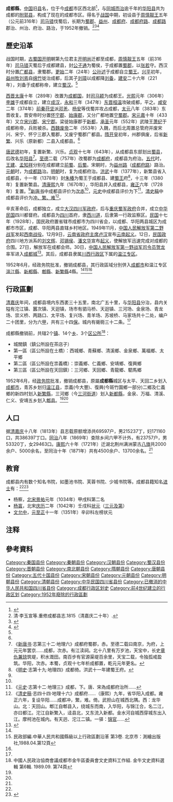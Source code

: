 {{expand|time=2010-05-16T13:31:02+00:00}}
{{Infobox China County
|county          = 成都县
|Photo           = <!-- 代表照片 -->
|imagesize       = <!-- 照片尺寸 -->
|Photoname       = <!-- 照片说明 -->
|nickname        = <!-- 简称 -->
|Othername       = <!-- 别称 -->
|Oldname         = <!-- 旧称 -->
|nameorigin      = 一年而所居成聚，二年成邑，三年成都
|map             = <!-- 区县在上级行政区内位置的地图 -->
|mapsize         = <!-- 地图尺寸 -->
|map_caption     = <!-- 地图说明 -->
|mapofstate      = <!-- 所属省级行政区的地理位置 -->
|state           = <!-- 所属省级行政区名 -->
 
<!-- 概览 -->
|Belong          = [[川西行政区|川西行政区]][[温江专区|温江专区]]
|Types           = [[县|县]]
|admincode       = <!-- 行政区划代码 -->
|founded         = [[东周|周]][[周慎靓王|慎靓王]]五年（公元前316年）
|dissolved       = 1952年
|neighbor        = <!-- 毗邻 -->
|seat            = <!-- 政府所在地  -->
|officerTitle    = 县委书记
|officer         = <!-- 首长/区长名字 -->
|officerTitle2   = 县长
|officer2        = <!-- 首长名字2 -->
|division        = 16
|town            = 2
|township        = 14
|subdistrict     = <!-- 街道数 -->
|hall            = 3
|spirit          = <!-- 城市精神 -->
|dialect         = [[西南官话|西南官话]][[成渝片|成渝片]]
|nation          = <!-- 民族比例 -->
 
<!-- 地理 -->
|coordinate      = <!-- 经纬度 -->
|area_total      = 
|area_urban      = <!-- 市区总面积（勿带单位：平方千米） -->
|elevation       = <!-- 海拔 -->
|L river         = <!-- 最长河流 -->
|L Lakes         = <!-- 最大湖泊 -->
|climate         = <!-- 气候类型 -->
|temperature_mean= <!-- 年平均气温 -->
|Precipitation   = <!-- 年降水量 -->
|Sunshine hrs    = <!-- 年日照时数 -->
 
<!-- 人口及经济 -->
|census yr       = <!-- 总人口统计年份 -->
|population_total= <!-- 总人口（勿带单位：万人） -->
|Housepop        = <!-- 户籍人口 -->
|Repop           = <!-- 常住人口 -->
|population_urban= <!-- 市区人口 -->
|population_density= <!-- 人口密度 -->
|density_urban   = <!-- 城区人口密度 -->
|GDP             = <!-- 国内生产总值（勿带单位：元人民币） -->
|GDPPC           = <!-- 人均GDP（勿带单位：元人民币） -->
|GDP as of       = <!-- GDP统计年份 -->
 
<!-- 其他 -->
|time_zone       = UTC+8（[[东八区|东八区]]）
|footnotes       = 注：行政区划数据来自1952年
}}
'''成都縣'''，[[中国|中国]]旧[[县|县]]名，位于今[[成都市|成都]]市区西北部<ref>{{Cite news|url=http://www.cdwb.com.cn/html/2016-12/30/content_2347497.htm|title=华阳当初是古蜀国“三都”之一 曾是“四川首县” 管辖区域直到暑袜街|author=何俊华|date=2016-12-30|work=成都晚报|accessdate=2018-07-31|archive-url=https://web.archive.org/web/20180730235009/http://www.cdwb.com.cn/html/2016-12/30/content_2347497.htm|archive-date=2018-07-30|dead-url=yes}}</ref>，与[[两县同城而治|同城而治]]逾千年的[[华阳县_(唐朝)|华阳县]]共为成都的[[附郭县|附郭县]]，构成了现在的成都市区。得名于[[战国|战国]]中期，初设县于[[东周|周]][[周慎靓王|慎靓王]]五年（公元前316年）[[司马错|司马错]]伐蜀后，长期为[[蜀郡|蜀郡]]、[[益州|益州]]、[[成都府|成都府]]、[[成都府路|成都府路]]、[[成都路|成都路]]郡治、州治、府治、路治，于1952年撤销。<ref name=":0">清·李玉宣等.重修成都县志.1815（清嘉庆二十年）.</ref><ref name=":1">{{Cite web|url=http://www.xzqh.org/html/show/sc/23386_2.html|title=四川省1952年四川省行政区划_行政区划网(区划地名网)|accessdate=2018-07-30|author=|date=|work=www.xzqh.org|publisher=|archive-date=2018-07-30|archive-url=https://web.archive.org/web/20180730234712/http://www.xzqh.org/html/show/sc/23386_2.html|dead-url=no}}</ref><ref name=":2">{{cite book |author1=陈潮 |coauthors=陈洪玲 |title=中华人民共和国行政区划沿革地图集 |date=2003.10 |publisher=中国地图出版社 |location=北京 |isbn=978-7-5031-3184-4 |page=11,117-118 |edition=第一版}}</ref>

==歷史沿革==

战国时期，[[古蜀国|古蜀国]][[开明_(蜀国)|开明]]朝第九位君主[[开明尚|开明尚]]迁都至成都，[[东周|周]][[周慎靓王|慎靓王]]五年（前316年）[[司马错|司马错]]灭蜀后于成都建县，封[[公子通|公子通]]为蜀侯，于成都置[[蜀郡|蜀郡]]{{efn|蜀郡得名于境内蜀山}}，以[[张若|张若]]守。西汉时分置[[广都县|广都县]]，隶蜀郡。[[更始_(更始帝)|更始]]二年（24年）[[公孙述|公孙述]]于成都自立[[成家|蜀王]]。[[兴平_(东汉)|兴平]]初年，[[益州|益州牧]][[刘焉_(益州牧)|刘焉]]自[[绵竹县|绵竹]]徙治成都，后其子[[刘璋|刘璋]]以成都降[[刘备|刘备]]，[[建安_(东汉)|建安]]二十六年（221年），刘备于成都称帝，建立[[蜀汉|蜀汉]]。<ref name=":0" />

[[西晋|西晋]][[太康_(西晋)|太康]]十年（289年）改置为[[成都国|成都国]]，封[[司马颖|司马颖]]为成都王。[[光熙|光熙]]元年（306年）[[李雄_(十六國)|李雄]]于成都自立，建立[[成汉|成汉]]，[[永和_(东晋)|永和]]三年（347年）[[东晋|东晋]][[桓温|桓温]]攻破成都，平之。[[咸安_(年号)|咸安]]二年（374年）[[前秦|前秦]][[苻坚|苻坚]]派[[邓羌|邓羌]]、[[杨安|杨安]]等伐蜀并攻占成都，[[太元_(东晋)|太元]]八年（383年）东晋收复。晋安帝时分置[[怀宁郡|怀宁郡]]{{efn|领始平、西平、万年三县}}、[[始康郡|始康郡]]{{efn|领始康、新城、谈、晋丰四县}}，又分广都地置[[宁蜀郡|宁蜀郡]]{{efn|领广汉、[[广都县|广都]]、升迁四县<!--原文无标点，不确定是升迁为两县还是存在宁蜀县-->}}。[[刘宋|宋]][[元嘉_(刘宋)|元嘉]]十年（433年）又立[[宋兴郡|宋兴郡]]{{efn|领南汉、[[建昌县_(刘宋)|建昌]]、[[永川县_(刘宋)|永川]]三县}}、[[宋宁郡|宋宁郡]]{{efn|领兴平、宜昌、永安三县}}。梁徙始康郡于[[新都县|新都]]，[[承圣|承圣]]元年（552年）武陵王[[萧纪|萧纪]]于成都称帝，兵败被杀。[[西魏|西魏]][[元钦|废帝]]二年（553年）入魏，而后北周置总管府并废宋兴、宋宁、怀宁三郡入蜀郡，又废宁蜀郡广都县。[[隋朝|隋]][[开皇|开皇]]初年，州郡俱废，后省[[新繁县|新繁]]、兴乐（原新都）二县入成都县。<ref name=":0" />

[[唐朝|唐]][[武德|武德]]初年，复置新繁、兴乐。[[貞觀_(唐朝)|贞观]]十七年（643年），从成都县东部划出[[蜀县|蜀县]]，后改名[[华阳县_(唐朝)|华阳县]]<ref name=":3">《[[新唐书|新唐书]]·志第三十二·地理六》成都府蜀郡，赤。至德二载曰南京，为府，上元元年罢京......成都，次赤。有江渎祠。北十八里有万岁池，天宝中，长史[[章仇兼琼|章仇兼琼]]筑堤，积水溉田。南百步有官源渠堤百余里，天宝二载，令独孤戒盈筑。华阳，次赤。本蜀，贞观十七年析成都置，乾元元年更名。</ref>。[[至德_(唐朝)|至德]]二载（757年）改蜀郡为[[成都府|成都府]]，成都县为府治。[[五代十国|五代]]时，[[王建|王建]]、[[孟知祥|孟知祥]]分别在成都建立[[前蜀|前蜀]]、[[后蜀|后蜀]]。宋朝时，为[[益州路|益州路]]（[[成都府路|成都府路]]）路治。[[元朝|元朝]]时，为[[成都路|成都路]]治。[[明朝|明朝]]时，复为成都府治。[[洪武|洪武]]十年（1377年），新繁县省入成都县，十一年（1378年）封[[朱椿_(明朝)|朱椿]]为蜀王于成都县、建[[明朝藩王列表_(蜀王系)|蜀王]]府<ref>《[[明史|明史]]·志第十九·地理四》成都倚。洪武十一年建蜀王府。</ref>，十三年（1380年）复置新繁县。[[清朝|清]][[康熙|康熙]]九年（1670年），华阳县并入成都县，[[雍正|雍正]]六年（1728年）复置。<ref name=":0" />[[新唐书|新唐书]]中成都县评价为[[唐朝行政区划#名称及级别|次赤]]<ref name=":3" />，[[元史|元史]]中成都县评价为下<ref>《[[元史|元史]]·志第十二·地理三》成都，下。唐、宋為成都府治所……</ref>，[[清史稿|清史稿]]中成都县评价为[[衝繁疲難|冲、繁、难]]<ref>《[[清史稿|清史稿]]·志四十四·地理十六》成都府......（康熙）九年，省华阳入成都。雍正六年，复设华阳......成都冲，繁，难。倚。武担山在城西北隅。西：龙华山。北：天回山。郫江自郫县入，绕城东而南，入华阳，与锦江合，名二江，亦曰都江。沱江自新繁入，迳县北，又东流入新都。金水河自城西穿城东出入江。摩柯池在城内。有天迥、沱江二镇。一驿：[[锦官驿|锦官]]......</ref>。

辛亥革命后，成都独立，成立[[大漢四川軍政府|大汉四川军政府]]，后与[[重庆蜀军政府|重庆蜀军政府]]合并，成立[[中華民國|中华民国]]四川都督府。成都县为[[四川省_(中華民國)|四川]]首府，隶[[西川道|西川道]]，后隶第一行政监察区。[[民国纪年|民国]]十七年（1928年），国民政府置省辖市成都市为四川省会，以成都、华阳两县城区为成都市市区，成都、华阳两县直辖乡村地区。1949年11月，[[中国人民解放军第二野战军|中国人民解放军第二野战军]]发起[[西南战役|西南战役]]。12月9日，[[云南省政府主席|云南省政府主席]][[盧漢|卢汉]]宣布[[卢汉云南起义|云南起义]]。12日，[[中华民国政府|民国政府]]四川地方派系的[[刘文辉|刘文辉]]、[[邓锡侯|邓锡侯]]、[[潘文华|潘文华]]宣布[[彭县起义|起义]]，使解放军迅速完成对成都的合围。27日，解放军在成都会师。30日，[[中国人民解放军第一野战军|中国人民解放军第一野战军]][[司令员|司令员]][[贺龙|贺龙]]率军进入[[成都城|成都城]]<ref>{{Cite web |url=http://dangshi.people.com.cn/GB/151935/170754/10245140.html |title=1949成都解放记 |accessdate=2015-09-17 |author=胡跃先 |date=2009-10-23 |work= |publisher=中国共产党新闻网，来源：四川日报 |language=Zh-hans |archive-url=https://web.archive.org/web/20160304085004/http://dangshi.people.com.cn/GB/151935/170754/10245140.html |archive-date=2016-03-04 |dead-url=yes }}</ref>。其后，成都县隶属[[川西行政区|川西行政区]]下属的[[温江专区|温江专区]]。

1952年6月，经政务院批准，撤销成都县，其行政區域分別併入[[成都市|成都市]]和温江专区[[溫江縣|溫江縣]]、[[新都縣|新都縣]]、[[郫縣|郫縣]]、[[新繁縣|新繁縣]]4縣。<ref name=":1" /><ref>民政部編.中華人民共和國縣級以上行政區劃沿革 第3卷. 北京市：測繪出版社,1988.04.第12頁</ref><ref name=":2"/>

==行政區劃==
[[清朝|清]][[嘉庆|嘉庆]]年间，成都县境内东西袤三十五里，南北广五十里，与[[华阳县_(乾元)|华阳县]]分治，县内关隘有沱江镇、蠶次镇、天迴镇，场市有驷马桥、天迴镇、三河场、金泉场、青龙场、崇义桥、两路口、太平场、复兴场、青羊场、苏坡桥、马家场共十二处，编户二十团里，分为六[[保甲制度|甲]]，共有三十四[[保甲制度|保]]。城内有衚衕三十二条。<ref name=":0" />

成都縣撤销前，共辖2个[[行政建制镇|镇]]、14个[[乡级行政区|乡]]、3个[[县辖区_(中华人民共和国)|区公所]]<ref>中國人民政治協商會議成都市金牛區委員會文史資料工作組. 金牛文史資料選輯 第6輯. 1989.09. 第74頁</ref>：

* 城關鎮（鎮公所設在茶店子）
*第一區（區公所設在土橋）：西城鄉、青蘇鄉、清溪鄉、金泉鄉、萬福鄉、太平鄉
* 第二區（區公所設在祟義橋）：崇義鄉、仁義鄉、安靖鄉、復興鄉
* 第三區（區公所設在天回鎮）：三河鄉、天回鄉、青龍鄉、駟馬鄉

1952年6月，经[[中央人民政府政务院|政务院]]{{efn|1952年6月21日[[中央人民政府政务院|政务院]]【政政齐李第77号】批复}}批准，撤销成都县，原屬'''成都縣'''城区与太平、天回二乡划入[[成都市|成都市]]，青苏乡划归[[温江县|温江县]]，祟義(今大豐)、復興(今斑竹園鄉一部分)二鄉及仁義鄉的新四村划入[[新繁縣|新繁縣]]，三河鄉（今[[三河街道|三河街道]]）划入[[新都縣|新都縣]]，金泉、万福、清溪、仁义、安靖五乡划入[[郫县|郫县]]。<ref name=":1" /><ref name=":2"/>

==人口==
据[[清朝|清]][[嘉庆|嘉庆]]十八年（1813年）县志载原额增添共69597户，男215237丁，妇171160口，共386397丁口。[[同治|同治]]八年（1869年）查除乡间六甲不计外，有23757户，男53320丁，女29463口。[[康熙|康熙]]六十年（1721年）迁湖北荆州满洲蒙古[[八旗|八旗]]共2000余户、5000余名，至同治十年（1871年）共有4500余户、13700余名。<ref name=":0" />

==教育==
成都县内有数个知名书院，如墨池书院、芙蓉书院、少城书院等。成都县籍知名[[进士|进士]]有：<ref name=":0" /><ref>{{Cite news|url=http://www.cdwb.com.cn/html/2010-04/07/content_891843.htm|title=老成都墨池书院|author=杨虎|date=2010-04-07|work=[[成都晚报|成都晚报]]|accessdate=2018-08-11|archive-url=https://web.archive.org/web/20180811200631/http://www.cdwb.com.cn/html/2010-04/07/content_891843.htm|archive-date=2018-08-11|dead-url=yes}}</ref>

* 杨察，[[北宋|北宋]][[景祐|景祐]]元年（1034年）甲戌科第二名
* [[杨寘|杨寘]]，北宋[[庆历|庆历]]二年（1042年）壬戌科[[宋朝状元列表|状元]]（[[三元及第|三元及第]]）
* [[文允中|文允中]]，[[元朝|元]][[至正|至正]]十一年（1351年）辛卯科左榜状元

== 注释 ==
{{notelist}}
==參考資料==
{{reflist|2}}

{{中華民國四川省行政區劃}}
{{DEFAULTSORT:C}}
[[Category:秦国县份|Category:秦国县份]]
[[Category:秦朝县份|Category:秦朝县份]]
[[Category:汉朝县份|Category:汉朝县份]]
[[Category:蜀汉县份|Category:蜀汉县份]]
[[Category:晋朝县份|Category:晋朝县份]]
[[Category:南北朝县份|Category:南北朝县份]]
[[Category:隋朝县份|Category:隋朝县份]]
[[Category:唐朝县份|Category:唐朝县份]]
[[Category:五代十国县份|Category:五代十国县份]]
[[Category:宋朝县份|Category:宋朝县份]]
[[Category:元朝县份|Category:元朝县份]]
[[Category:明朝县份|Category:明朝县份]]
[[Category:清朝县份|Category:清朝县份]]
[[Category:中华民国四川省县份|Category:中华民国四川省县份]]
[[Category:已撤消的中华人民共和国四川省县份|Category:已撤消的中华人民共和国四川省县份]]
[[Category:成都行政区划史|Category:成都行政区划史]]
[[Category:前4世纪建立的行政区划|Category:前4世纪建立的行政区划]]
[[Category:1952年廢除的行政區劃|Category:1952年廢除的行政區劃]]